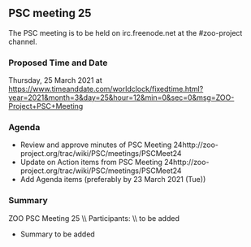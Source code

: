 
== PSC meeting 25 ==

The PSC meeting is to be held on irc.freenode.net at the  #zoo-project channel.

=== Proposed Time and Date ===

Thursday, 25 March 2021 at https://www.timeanddate.com/worldclock/fixedtime.html?year=2021&month=3&day=25&hour=12&min=0&sec=0&msg=ZOO-Project+PSC+Meeting

=== Agenda ===

*Review and approve minutes of PSC Meeting 24​http://zoo-project.org/trac/wiki/PSC/meetings/PSCMeet24
*Update on Action items from PSC Meeting 24http://zoo-project.org/trac/wiki/PSC/meetings/PSCMeet24
*Add Agenda items (preferably by 23 March 2021 (Tue))


=== Summary ===

ZOO PSC Meeting 25 \\
Participants: \\
to be added

*Summary to be added



{{TracNotice|{{PAGENAME}}}}